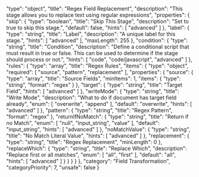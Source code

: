   "type": "object",
  "title": "Regex Field Replacement",
  "description": "This stage allows you to replace text using regular expressions",
  "properties": {
    "skip": {
      "type": "boolean",
      "title": "Skip This Stage",
      "description": "Set to true to skip this stage.",
      "default": false,
      "hints": [
        "advanced"
      ]
    },
    "label": {
      "type": "string",
      "title": "Label",
      "description": "A unique label for this stage.",
      "hints": [
        "advanced"
      ],
      "maxLength": 255
    },
    "condition": {
      "type": "string",
      "title": "Condition",
      "description": "Define a conditional script that must result in true or false. This can be used to determine if the stage should process or not.",
      "hints": [
        "code",
        "code/javascript",
        "advanced"
      ]
    },
    "rules": {
      "type": "array",
      "title": "Regex Rules",
      "items": {
        "type": "object",
        "required": [
          "source",
          "pattern",
          "replacement"
        ],
        "properties": {
          "source": {
            "type": "array",
            "title": "Source Fields",
            "minItems": 1,
            "items": {
              "type": "string",
              "format": "regex"
            }
          },
          "target": {
            "type": "string",
            "title": "Target Field",
            "hints": [
              "advanced"
            ]
          },
          "writeMode": {
            "type": "string",
            "title": "Write Mode",
            "description": "What to do if document has target field already",
            "enum": [
              "overwrite",
              "append"
            ],
            "default": "overwrite",
            "hints": [
              "advanced"
            ]
          },
          "pattern": {
            "type": "string",
            "title": "Regex Pattern",
            "format": "regex"
          },
          "returnIfNoMatch": {
            "type": "string",
            "title": "Return if no Match",
            "enum": [
              "null",
              "input_string",
              "value"
            ],
            "default": "input_string",
            "hints": [
              "advanced"
            ]
          },
          "noMatchValue": {
            "type": "string",
            "title": "No Match Literal Value",
            "hints": [
              "advanced"
            ]
          },
          "replacement": {
            "type": "string",
            "title": "Regex Replacement",
            "minLength": 0
          },
          "replaceWhich": {
            "type": "string",
            "title": "Replace Which",
            "description": "Replace first or all matches",
            "enum": [
              "all",
              "first"
            ],
            "default": "all",
            "hints": [
              "advanced"
            ]
          }
        }
      }
    }
  },
  "category": "Field Transformation",
  "categoryPriority": 7,
  "unsafe": false
}
